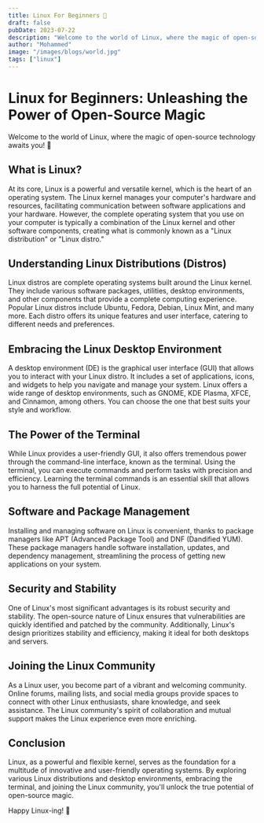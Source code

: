 ```yaml
---
title: Linux For Beginners 🐧
draft: false
pubDate: 2023-07-22
description: "Welcome to the world of Linux, where the magic of open-source technology awaits you!"
author: "Mohammed"
image: "/images/blogs/world.jpg"
tags: ["linux"]
---
```


# Linux for Beginners: Unleashing the Power of Open-Source Magic

Welcome to the world of Linux, where the magic of open-source technology awaits you! 🐧

## What is Linux?

At its core, Linux is a powerful and versatile kernel, which is the heart of an operating system. 
The Linux kernel manages your computer's hardware and resources, facilitating communication between
software applications and your hardware. However, the complete operating system that you use on 
your computer is typically a combination of the Linux kernel and other software components, 
creating what is commonly known as a "Linux distribution" or "Linux distro."

## Understanding Linux Distributions (Distros)

Linux distros are complete operating systems built around the Linux kernel. 
They include various software packages, utilities, desktop environments, and other components 
that provide a complete computing experience. Popular Linux distros include Ubuntu, 
Fedora, Debian, Linux Mint, and many more. Each distro offers its unique features and user 
interface, catering to different needs and preferences.

## Embracing the Linux Desktop Environment

A desktop environment (DE) is the graphical user interface (GUI) that allows you to interact 
with your Linux distro. It includes a set of applications, icons, and widgets to help you 
navigate and manage your system. Linux offers a wide range of desktop environments, 
such as GNOME, KDE Plasma, XFCE, and Cinnamon, among others. You can choose the one that best 
suits your style and workflow.

## The Power of the Terminal

While Linux provides a user-friendly GUI, it also offers tremendous power through the 
command-line interface, known as the terminal. Using the terminal, you can execute commands 
and perform tasks with precision and efficiency. Learning the terminal commands is an essential 
skill that allows you to harness the full potential of Linux.

## Software and Package Management

Installing and managing software on Linux is convenient, thanks to package managers like 
APT (Advanced Package Tool) and DNF (Dandified YUM). These package managers handle software 
installation, updates, and dependency management, streamlining the process of getting new 
applications on your system.

## Security and Stability

One of Linux's most significant advantages is its robust security and stability.
The open-source nature of Linux ensures that vulnerabilities are quickly identified and 
patched by the community. Additionally, Linux's design prioritizes stability and efficiency, 
making it ideal for both desktops and servers.

## Joining the Linux Community

As a Linux user, you become part of a vibrant and welcoming community. Online forums, 
mailing lists, and social media groups provide spaces to connect with other Linux enthusiasts, 
share knowledge, and seek assistance. The Linux community's spirit of collaboration and mutual 
support makes the Linux experience even more enriching.

## Conclusion

Linux, as a powerful and flexible kernel, serves as the foundation for a multitude 
of innovative and user-friendly operating systems. By exploring various Linux distributions 
and desktop environments, embracing the terminal, and joining the Linux community, you'll 
unlock the true potential of open-source magic.

Happy Linux-ing! 🚀
